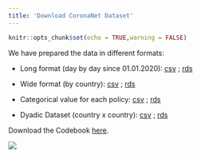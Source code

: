 ```yaml
---
title: 'Download CoronaNet Dataset'
---
```


```r
knitr::opts_chunk$set(echo = TRUE,warning = FALSE)
```

We have prepared the data in different formats: 

* Long format (day by day since 01.01.2020): [csv]() ; [rds]()

* Wide format (by country): [csv]() ; [rds]()

* Categorical value for each policy: [csv]() ; [rds]()

* Dyadic Dataset (country x country): [csv]() ; [rds]()


Download the Codebook [here]().



![](header.png)